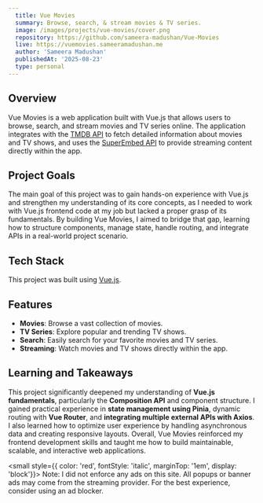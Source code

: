 ```yaml
---
  title: Vue Movies
  summary: Browse, search, & stream movies & TV series.
  image: /images/projects/vue-movies/cover.png
  repository: https://github.com/sameera-madushan/Vue-Movies
  live: https://vuemovies.sameeramadushan.me
  author: 'Sameera Madushan'
  publishedAt: '2025-08-23'
  type: personal
---
```


## Overview

Vue Movies is a web application built with Vue.js that allows users to browse, search, and stream movies and TV series online. The application integrates with the [TMDB API](https://www.themoviedb.org) to fetch detailed information about movies and TV shows, and uses the [SuperEmbed API](https://www.superembed.stream) to provide streaming content directly within the app.

## Project Goals

The main goal of this project was to gain hands-on experience with Vue.js and strengthen my understanding of its core concepts, as I needed to work with Vue.js frontend code at my job but lacked a proper grasp of its fundamentals. By building Vue Movies, I aimed to bridge that gap, learning how to structure components, manage state, handle routing, and integrate APIs in a real-world project scenario.

## Tech Stack

This project was built using [Vue.js](https://vuejs.org).

## Features

- **Movies**: Browse a vast collection of movies.  
- **TV Series**: Explore popular and trending TV shows.  
- **Search**: Easily search for your favorite movies and TV series.  
- **Streaming**: Watch movies and TV shows directly within the app.

## Learning and Takeaways

This project significantly deepened my understanding of **Vue.js fundamentals**, particularly the **Composition API** and component structure. I gained practical experience in **state management using Pinia**, dynamic routing with **Vue Router**, and **integrating multiple external APIs with Axios**. I also learned how to optimize user experience by handling asynchronous data and creating responsive layouts. Overall, Vue Movies reinforced my frontend development skills and taught me how to build maintainable, scalable, and interactive web applications.


<small style={{ color: 'red', fontStyle: 'italic', marginTop: '1em', display: 'block'}}>
  Note: I did not enforce any ads on this site. All popups or banner ads may come from the streaming provider. For the best experience, consider using an ad blocker.
</small>